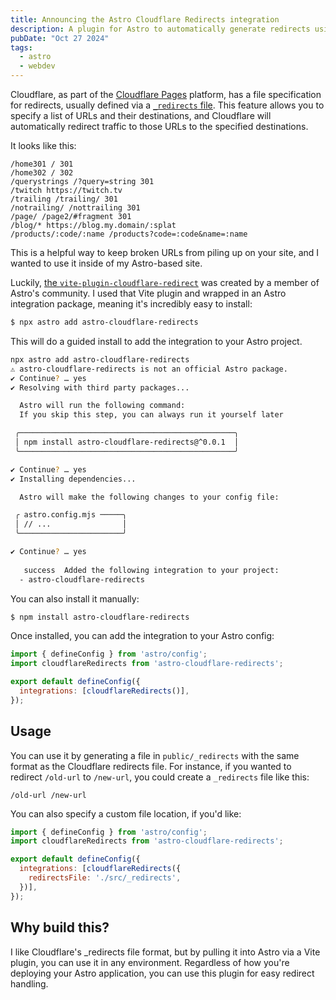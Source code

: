 ```yaml
---
title: Announcing the Astro Cloudflare Redirects integration
description: A plugin for Astro to automatically generate redirects using Cloudflare's _redirects file specification.
pubDate: "Oct 27 2024"
tags:
  - astro
  - webdev
---
```


Cloudflare, as part of the [Cloudflare Pages](https://pages.cloudflare.com/) platform, has a file specification for redirects, usually defined via a [`_redirects` file](https://developers.cloudflare.com/pages/platform/redirects/). This feature allows you to specify a list of URLs and their destinations, and Cloudflare will automatically redirect traffic to those URLs to the specified destinations.

It looks like this:

```
/home301 / 301
/home302 / 302
/querystrings /?query=string 301
/twitch https://twitch.tv
/trailing /trailing/ 301
/notrailing/ /nottrailing 301
/page/ /page2/#fragment 301
/blog/* https://blog.my.domain/:splat
/products/:code/:name /products?code=:code&name=:name
```

This is a helpful way to keep broken URLs from piling up on your site, and I wanted to use it inside of my Astro-based site.

Luckily, [the `vite-plugin-cloudflare-redirect`](https://github.com/bluwy/vite-plugin-cloudflare-redirect) was created by a member of Astro's community. I used that Vite plugin and wrapped in an Astro integration package, meaning it's incredibly easy to install:

```sh
$ npx astro add astro-cloudflare-redirects
```

This will do a guided install to add the integration to your Astro project. 

```sh
npx astro add astro-cloudflare-redirects
⚠ astro-cloudflare-redirects is not an official Astro package.
✔ Continue? … yes
✔ Resolving with third party packages...

  Astro will run the following command:
  If you skip this step, you can always run it yourself later

 ╭────────────────────────────────────────────────╮
 │ npm install astro-cloudflare-redirects@^0.0.1  │
 ╰────────────────────────────────────────────────╯

✔ Continue? … yes
✔ Installing dependencies...

  Astro will make the following changes to your config file:

 ╭ astro.config.mjs ─────╮
 │ // ...                │
 ╰───────────────────────╯

✔ Continue? … yes
  
   success  Added the following integration to your project:
  - astro-cloudflare-redirects
```

You can also install it manually:

```sh
$ npm install astro-cloudflare-redirects
```

Once installed, you can add the integration to your Astro config:

```js
import { defineConfig } from 'astro/config';
import cloudflareRedirects from 'astro-cloudflare-redirects';

export default defineConfig({
  integrations: [cloudflareRedirects()],
});
```

## Usage

You can use it by generating a file in `public/_redirects` with the same format as the Cloudflare redirects file. For instance, if you wanted to redirect `/old-url` to `/new-url`, you could create a `_redirects` file like this:

```
/old-url /new-url
```

You can also specify a custom file location, if you'd like:

```js
import { defineConfig } from 'astro/config';
import cloudflareRedirects from 'astro-cloudflare-redirects';

export default defineConfig({
  integrations: [cloudflareRedirects({
    redirectsFile: './src/_redirects',
  })],
});
```

## Why build this?

I like Cloudflare's \_redirects file format, but by pulling it into Astro via a Vite plugin, you can use it in any environment. Regardless of how you're deploying your Astro application, you can use this plugin for easy redirect handling.